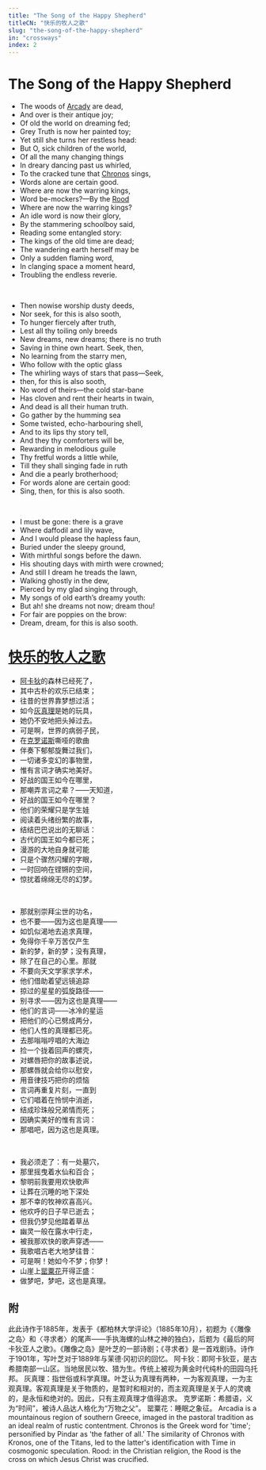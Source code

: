 ```yaml
---
title: "The Song of the Happy Shepherd"
titleCN: "快乐的牧人之歌"
slug: "the-song-of-the-happy-shepherd"
in: "crossways"
index: 2
---
```


<PoemContent>

<PoemSection>

# The Song of the Happy Shepherd

- The woods of [Arcady](#6) are dead,
- And over is their antique joy;
- Of old the world on dreaming fed;
- Grey Truth is now her painted toy;
- Yet still she turns her restless head:
- But O, sick children of the world,
- Of all the many changing things
- In dreary dancing past us whirled,
- To the cracked tune that [Chronos](#7) sings,
- Words alone are certain good.
- Where are now the warring kings,
- Word be-mockers?—By the [Rood](#8)
- Where are now the warring kings?
- An idle word is now their glory,
- By the stammering schoolboy said,
- Reading some entangled story:
- The kings of the old time are dead;
- The wandering earth herself may be
- Only a sudden flaming word,
- In clanging space a moment heard,
- Troubling the endless reverie.

<br />

- Then nowise worship dusty deeds,
- Nor seek, for this is also sooth,
- To hunger fiercely after truth,
- Lest all thy toiling only breeds
- New dreams, new dreams; there is no truth
- Saving in thine own heart. Seek, then,
- No learning from the starry men,
- Who follow with the optic glass
- The whirling ways of stars that pass—Seek,
- then, for this is also sooth,
- No word of theirs—the cold star-bane
- Has cloven and rent their hearts in twain,
- And dead is all their human truth.
- Go gather by the humming sea
- Some twisted, echo-harbouring shell,
- And to its lips thy story tell,
- And they thy comforters will be,
- Rewarding in melodious guile
- Thy fretful words a little while,
- Till they shall singing fade in ruth
- And die a pearly brotherhood;
- For words alone are certain good:
- Sing, then, for this is also sooth.

<br />

- I must be gone: there is a grave
- Where daffodil and lily wave,
- And I would please the hapless faun,
- Buried under the sleepy ground,
- With mirthful songs before the dawn.
- His shouting days with mirth were crowned;
- And still I dream he treads the lawn,
- Walking ghostly in the dew,
- Pierced by my glad singing through,
- My songs of old earth’s dreamy youth:
- But ah! she dreams not now; dream thou!
- For fair are poppies on the brow:
- Dream, dream, for this is also sooth.

</PoemSection>

<PoemSection>

# [快乐的牧人之歌](#1)

- [阿卡狄](#2)的森林已经死了，
- 其中古朴的欢乐已结束；
- 往昔的世界靠梦想过活；
- 如今[灰真理](#3)是她的玩具，
- 她仍不安地把头掉过去。
- 可是啊，世界的病弱子民，
- 在[克罗诺斯](#4)嘶哑的歌曲
- 伴奏下郁郁旋舞过我们，
- 一切诸多变幻的事物里，
- 惟有言词才确实地美好。
- 好战的国王如今在哪里，
- 那嘲弄言词之辈？——天知道，
- 好战的国王如今在哪里？
- 他们的荣耀只是学生娃
- 阅读着头绪纷繁的故事，
- 结结巴巴说出的无聊话：
- 古代的国王如今都已死；
- 漫游的大地自身就可能
- 只是个骤然闪耀的字眼，
- 一时回响在铿锵的空间，
- 惊扰着绵绵无尽的幻梦。

<br />

- 那就别崇拜尘世的功名，
- 也不要——因为这也是真理——
- 如饥似渴地去追求真理，
- 免得你千辛万苦仅产生
- 新的梦，新的梦；没有真理，
- 除了在自己的心里。那就
- 不要向天文学家求学术，
- 他们借助着望远镜追踪
- 掠过的星星的弧旋路径——
- 别寻求——因为这也是真理——
- 他们的言词——冰冷的星运
- 把他们的心已劈成两分，
- 他们人性的真理都已死。
- 去那嗡嗡哼唱的大海边
- 捡一个拢着回声的螺壳，
- 对螺唇把你的故事述说，
- 那螺唇就会给你以慰安，
- 用音律技巧把你的烦恼
- 言词再重复片刻，一直到
- 它们唱着在怜悯中消逝，
- 结成珍珠般兄弟情而死；
- 因确实美好的惟有言词：
- 那唱吧，因为这也是真理。

<br />

- 我必须走了：有一处墓穴，
- 那里摇曳着水仙和百合；
- 黎明前我要用欢快歌声
- 让葬在沉睡的地下深处
- 那不幸的牧神欢喜高兴。
- 他欢呼的日子早已逝去；
- 但我仍梦见他踏着草丛
- 幽灵一般在露水中行走，
- 被我那欢快的歌声穿透——
- 我歌唱古老大地梦往昔：
- 可是啊！她如今不梦；你梦！
- 山崖上[罂粟花](#5)开得正盛：
- 做梦吧，梦吧，这也是真理。

</PoemSection>

</PoemContent>

<PoemTranslator translator="傅浩"/>

## 附

<PoemAppendix source="叶芝诗集（增订本） 2018 ——">
<PoemFootnote index={1}>
此此诗作于1885年，发表于《都柏林大学评论》（1885年10月），初题为《〈雕像之岛〉和〈寻求者〉的尾声——手执海螺的山林之神的独白》，后题为《最后的阿卡狄亚人之歌》。《雕像之岛》是叶芝的一部诗剧；《寻求者》是一首戏剧诗。诗作于1901年，写叶芝对于1889年与茉德·冈初识的回忆。
</PoemFootnote>
<PoemFootnote index={2}>
阿卡狄：即阿卡狄亚，是古希腊南部一山区。当地居民以牧、猎为生。传统上被视为黄金时代纯朴的田园乌托邦。
</PoemFootnote>
<PoemFootnote index={3}>
灰真理：指世俗或科学真理。叶芝认为真理有两种，一为客观真理，一为主观真理。客观真理是关于物质的，是暂时和相对的，而主观真理是关于人的灵魂的，是永恒和绝对的。因此，只有主观真理才值得追求。
</PoemFootnote>
<PoemFootnote index={4}>
克罗诺斯：希腊语，义为“时间”，被诗人品达人格化为“万物之父”。
</PoemFootnote>
<PoemFootnote index={5}>
罂粟花：睡眠之象征。
</PoemFootnote>
</PoemAppendix>


<PoemAppendix source="The Collected Works of W. B. Yeats, Volume I—">
<PoemFootnote index={6}>
Arcadia is a mountainous region of southern Greece, imaged in the
pastoral tradition as an ideal realm of rustic contentment.
</PoemFootnote>
<PoemFootnote index={7}>
Chronos is the Greek word for 'time'; personified by Pindar as 'the father of all.' The similarity of Chronos with Kronos, one of the Titans, led to the latter's identification with Time in cosmogonic speculation.
</PoemFootnote>
<PoemFootnote index={8}>
Rood: in the Christian religion, the Rood is the cross on which Jesus Christ was crucified.
</PoemFootnote>
</PoemAppendix>
